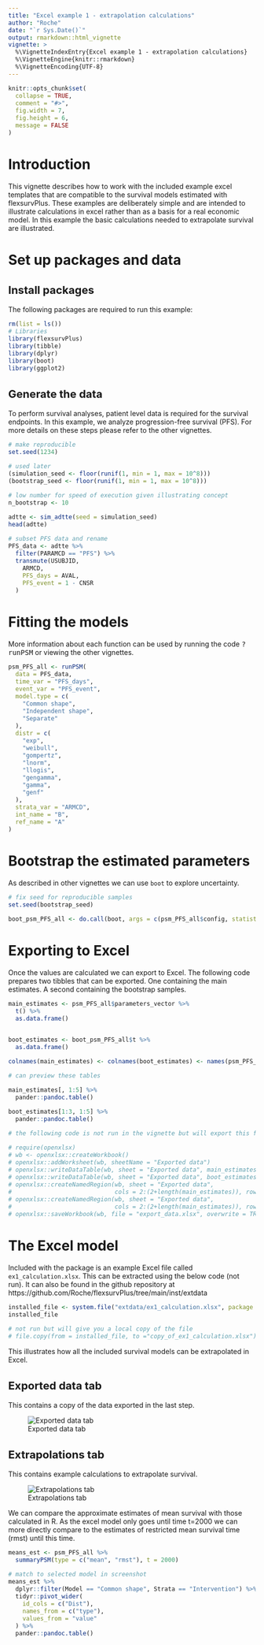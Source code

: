 ```yaml
---
title: "Excel example 1 - extrapolation calculations"
author: "Roche"
date: "`r Sys.Date()`"
output: rmarkdown::html_vignette
vignette: >
  %\VignetteIndexEntry{Excel example 1 - extrapolation calculations}
  %\VignetteEngine{knitr::rmarkdown}
  %\VignetteEncoding{UTF-8}
---
```

  
```r
knitr::opts_chunk$set(
  collapse = TRUE,
  comment = "#>",
  fig.width = 7,
  fig.height = 6,
  message = FALSE
)
```

<style type="text/css">
  
  body{ /* Normal  */
      font-size: 14px;
  }
td {  /* Table  */
    font-size: 10px;
}
h1.title {
  font-size: 38px;
}
h1 { /* Header 1 */
    font-size: 28px;
}
h2 { /* Header 2 */
    font-size: 22px;
}
h3 { /* Header 3 */
    font-size: 18px;
}
code.r{ /* Code block */
    font-size: 12px;
}
pre { /* Code block - determines code spacing between lines */
    font-size: 14px;
}
</style>
  
# Introduction

This vignette describes how to work with the included example excel templates that are 
compatible to the survival models estimated with flexsurvPlus. These examples are
deliberately simple and are intended to illustrate calculations in excel rather than as a 
basis for a real economic model. In this example the basic calculations needed to extrapolate 
survival are illustrated.

# Set up packages and data

## Install packages

The following packages are required to run this example:
  
```r
rm(list = ls())
# Libraries
library(flexsurvPlus)
library(tibble)
library(dplyr)
library(boot)
library(ggplot2)
```

## Generate the data

To perform survival analyses, patient level data is required for the survival
endpoints. In this example, we analyze progression-free survival (PFS). For more 
details on these steps please refer to the other vignettes.

```r
# make reproducible
set.seed(1234)

# used later
(simulation_seed <- floor(runif(1, min = 1, max = 10^8)))
(bootstrap_seed <- floor(runif(1, min = 1, max = 10^8)))

# low number for speed of execution given illustrating concept
n_bootstrap <- 10

adtte <- sim_adtte(seed = simulation_seed)
head(adtte)

# subset PFS data and rename
PFS_data <- adtte %>%
  filter(PARAMCD == "PFS") %>%
  transmute(USUBJID,
    ARMCD,
    PFS_days = AVAL,
    PFS_event = 1 - CNSR
  )
```

# Fitting the models

More information about each function can be used by running the code <tt>?runPSM</tt> or viewing the other vignettes. 

```r
psm_PFS_all <- runPSM(
  data = PFS_data,
  time_var = "PFS_days",
  event_var = "PFS_event",
  model.type = c(
    "Common shape",
    "Independent shape",
    "Separate"
  ),
  distr = c(
    "exp",
    "weibull",
    "gompertz",
    "lnorm",
    "llogis",
    "gengamma",
    "gamma",
    "genf"
  ),
  strata_var = "ARMCD",
  int_name = "B",
  ref_name = "A"
)
```
# Bootstrap the estimated parameters

As described in other vignettes we can use `boot` to explore uncertainty.

```r
# fix seed for reproducible samples
set.seed(bootstrap_seed)

boot_psm_PFS_all <- do.call(boot, args = c(psm_PFS_all$config, statistic = bootPSM, R = n_bootstrap))
```
# Exporting to Excel

Once the values are calculated we can export to Excel. The following code prepares two tibbles that can be exported. One containing the main estimates. A second containing the bootstrap samples.

```r
main_estimates <- psm_PFS_all$parameters_vector %>%
  t() %>%
  as.data.frame()


boot_estimates <- boot_psm_PFS_all$t %>%
  as.data.frame()

colnames(main_estimates) <- colnames(boot_estimates) <- names(psm_PFS_all$parameters_vector)

# can preview these tables

main_estimates[, 1:5] %>%
  pander::pandoc.table()

boot_estimates[1:3, 1:5] %>%
  pander::pandoc.table()

# the following code is not run in the vignette but will export this file

# require(openxlsx)
# wb <- openxlsx::createWorkbook()
# openxlsx::addWorksheet(wb, sheetName = "Exported data")
# openxlsx::writeDataTable(wb, sheet = "Exported data", main_estimates, startRow = 2, startCol = 2)
# openxlsx::writeDataTable(wb, sheet = "Exported data", boot_estimates, startRow = 5, startCol = 2)
# openxlsx::createNamedRegion(wb, sheet = "Exported data",
#                             cols = 2:(2+length(main_estimates)), rows = 3, name = "Estimates")
# openxlsx::createNamedRegion(wb, sheet = "Exported data",
#                             cols = 2:(2+length(main_estimates)), rows = 6:(6-1+nrow(boot_estimates)), name = "Samples")
# openxlsx::saveWorkbook(wb, file = "export_data.xlsx", overwrite = TRUE)
```

# The Excel model

Included with the package is an example Excel file called `ex1_calculation.xlsx`. This can be extracted using the below code (not run). It can also be found in the github repository at https://github.com/Roche/flexsurvPlus/tree/main/inst/extdata

```r
installed_file <- system.file("extdata/ex1_calculation.xlsx", package = "flexsurvPlus")
installed_file

# not run but will give you a local copy of the file
# file.copy(from = installed_file, to ="copy_of_ex1_calculation.xlsx")
```

This illustrates how all the included survival models can be extrapolated in Excel.

## Exported data tab

This contains a copy of the data exported in the last step.

![Exported data tab](excel_ex1_img1.png)

## Extrapolations tab

This contains example calculations to extrapolate survival.


![Extrapolations tab](excel_ex1_img2.png)


We can compare the approximate estimates of mean survival with those calculated in R. As the excel model only goes until time t=2000 we can more directly compare to the estimates of restricted mean survival time (rmst) until this time.

```r
means_est <- psm_PFS_all %>%
  summaryPSM(type = c("mean", "rmst"), t = 2000)

# match to selected model in screenshot
means_est %>%
  dplyr::filter(Model == "Common shape", Strata == "Intervention") %>%
  tidyr::pivot_wider(
    id_cols = c("Dist"),
    names_from = c("type"),
    values_from = "value"
  ) %>%
  pander::pandoc.table()
```
